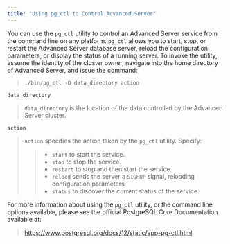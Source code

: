 ```yaml
---
title: "Using pg_ctl to Control Advanced Server"
---
```


<div id="using_pg_ctl_to_control_advanced_server" class="registered_link"></div>


You can use the `pg_ctl` utility to control an Advanced Server service from the command line on any platform. `pg_ctl` allows you to start, stop, or restart the Advanced Server database server, reload the configuration parameters, or display the status of a running server. To invoke the utility, assume the identity of the cluster owner, navigate into the home directory of Advanced Server, and issue the command:

> `./bin/pg_ctl -D data_directory action`

`data_directory`

> `data_directory` is the location of the data controlled by the Advanced Server cluster.

`action`

> `action` specifies the action taken by the `pg_ctl` utility. Specify:
>
> > -   `start` to start the service.
> > -   `stop` to stop the service.
> > -   `restart` to stop and then start the service.
> > -   `reload` sends the server a `SIGHUP` signal, reloading configuration parameters
> > -   `status` to discover the current status of the service.

For more information about using the `pg_ctl` utility, or the command line options available, please see the official PostgreSQL Core Documentation available at:

> <https://www.postgresql.org/docs/12/static/app-pg-ctl.html>
